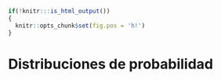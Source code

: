 ```r
if(!knitr:::is_html_output())
{
  knitr::opts_chunk$set(fig.pos = 'h!')
}
```

# Distribuciones de probabilidad {#distr}



